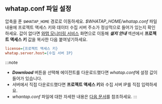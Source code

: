 ## whatap.conf 파일 설정

압축을 푼 ```$WHATAP_HOME``` 경로로 이동하세요. *$WHATAP_HOME/whatap.conf* 파일 내용에 프로젝트 액세스 키와 데이터 수집 서버 주소가 정상적으로 들어가 있는지 확인하세요. 값이 없다면 [와탭 모니터링 서비스](https://service.whatap.io) 화면으로 이동해 ***설치 안내*** 섹션에서 **프로젝트 액세스 키** 값을 복사한 다음 붙여넣기하세요.

```ini title=$WHATAP_HOME/whatap.conf
license={프로젝트 액세스 키}
whatap.server.host={수집 서버 IP}
```

:::note
* ***Download*** 버튼을 선택해 에이전트를 다운로드했다면 *whatap.conf*에 설정 값이 들어가 있습니다. 
* 서버에서 직접 다운로드했다면 **프로젝트 액세스 키**와 수집 서버 IP를 직접 입력하세요.
* *whantap.conf* 파일에 대한 자세한 내용은 [다음 문서](../apm/java-set-agent)를 참조하세요.
:::